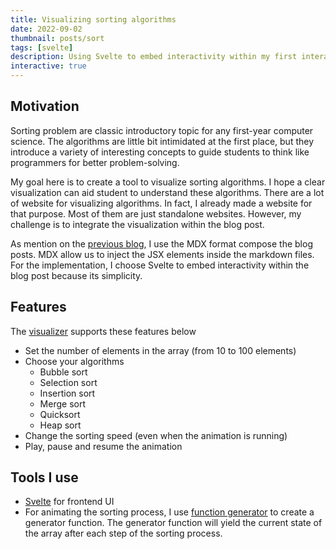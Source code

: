 ```yaml
---
title: Visualizing sorting algorithms
date: 2022-09-02
thumbnail: posts/sort
tags: [svelte]
description: Using Svelte to embed interactivity within my first interactive post about sorting algorithms
interactive: true
---
```



<div class="bg-base-300 p-4 rounded-md mb-8">
  <SortingVisualizer client:visible />
</div>

## Motivation

Sorting problem are classic introductory topic for any first-year computer science.
The algorithms are little bit intimidated at the first place, but they introduce a variety
of interesting concepts to guide students to think like programmers for better problem-solving.

My goal here is to create a tool to visualize sorting algorithms.
I hope a clear visualization can aid student to understand these algorithms. There are a lot of
website for visualizing algorithms. In fact, I already made a website for that purpose. Most of them
are just standalone websites. However, my challenge is to integrate the visualization within the blog post.

As mention on the [previous blog](/blogs/how-i-built-my-portfolio-with-astro),
I use the MDX format compose the blog posts.
MDX allow us to inject the JSX elements inside the markdown files.
For the implementation, I choose Svelte to embed interactivity within the blog post
because its simplicity.

## Features

The [visualizer](#sorting-visualizer) supports these features below

- Set the number of elements in the array (from 10 to 100 elements)
- Choose your algorithms
  - Bubble sort
  - Selection sort
  - Insertion sort
  - Merge sort
  - Quicksort
  - Heap sort
- Change the sorting speed (even when the animation is running)
- Play, pause and resume the animation

## Tools I use

- [Svelte](https://svelte.dev/) for frontend UI
- For animating the sorting process, I use [function generator](https://developer.mozilla.org/en-US/docs/Web/JavaScript/Reference/Statements/function*)
  to create a generator function. The generator function will yield the current state of the array
  after each step of the sorting process.
